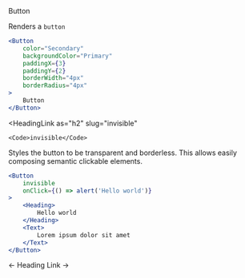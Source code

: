 <DocHeaderStack>
    <Heading as="h1">
        Button
    </Heading>
    <RepoSourceLink repo="components" href="/Button.tsx" />
    <EditDocsLink href="/components/button.mdx" />
</DocHeaderStack>

Renders a `button`

```jsx
<Button
    color="Secondary"
    backgroundColor="Primary"
    paddingX={3}
    paddingY={2}
    borderWidth="4px"
    borderRadius="4px"
>
    Button
</Button>
```

<HeadingLink
    as="h2"
    slug="invisible"
>
    <Code>invisible</Code>
</HeadingLink>

Styles the button to be transparent and borderless. This allows 
easily composing semantic clickable elements.

```jsx
<Button
    invisible
    onClick={() => alert('Hello world')}
>
    <Heading>
        Hello world
    </Heading>
    <Text>
        Lorem ipsum dolor sit amet
    </Text>
</Button>


```

<DocFooterFlex>
    <DocFooterLink href="/docs/components/heading">
        &larr; Heading
    </DocFooterLink>
    <DocFooterLink href="/docs/components/link">
        Link &rarr;
    </DocFooterLink>
</DocFooterFlex>